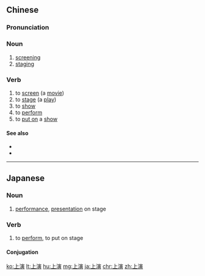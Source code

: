 ==Chinese==
{{zh-forms}}

===Pronunciation===
{{zh-pron
|m=shàngyǎn
|c=soeng5 jin2
|mn=qz,xm:siōng-ián/zz:siāng-ián
|cat=n,v
}}

===Noun===
{{zh-noun}}

# [[screening]]
# [[staging]]

===Verb===
{{zh-verb}}

# to [[screen]] (a [[movie]])
# to [[stage]] (a [[play]])
# to [[show]]
# to [[perform]]
# to [[put on]] a [[show]]

====See also====
* {{zh-l|演出}}
* {{zh-l|表現}}

----

==Japanese==
{{ja-kanjitab|じょう|えん|yomi=o}}

===Noun===
{{ja-noun|じょうえん}}

# [[performance]], [[presentation]] on stage

===Verb===
{{ja-verb-suru|じょうえん}}

# to [[perform]], to put on stage

====Conjugation====
{{ja-suru|じょうえん}}

[[ko:上演]]
[[lt:上演]]
[[hu:上演]]
[[mg:上演]]
[[ja:上演]]
[[chr:上演]]
[[zh:上演]]